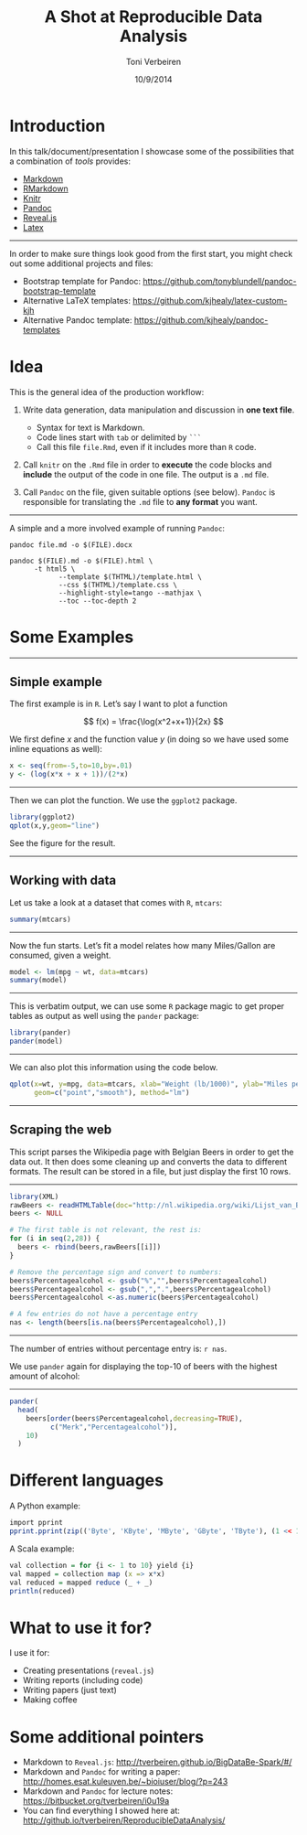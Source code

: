 % A Shot at Reproducible Data Analysis
% Toni Verbeiren
% 10/9/2014

# Introduction

In this talk/document/presentation I showcase some of the possibilities that a combination of _tools_ provides:

* [Markdown](http://daringfireball.net/projects/markdown/)
* [RMarkdown](http://rmarkdown.rstudio.com/)
* [Knitr](http://yihui.name/knitr/)
* [Pandoc](http://johnmacfarlane.net/pandoc/)
* [Reveal.js](http://lab.hakim.se/reveal-js/#/)
* [Latex](http://www.latex-project.org/)

- - -

In order to make sure things look good from the first start, you might check out some additional projects and files:

* Bootstrap template for Pandoc: <https://github.com/tonyblundell/pandoc-bootstrap-template>
* Alternative LaTeX templates: <https://github.com/kjhealy/latex-custom-kjh>
* Alternative Pandoc template: <https://github.com/kjhealy/pandoc-templates>


# Idea

This is the general idea of the production workflow:

1. Write data generation, data manipulation and discussion in **one text file**.
    * Syntax for text is Markdown.
    * Code lines start with `tab` or delimited by `` ``` ``
    * Call this file `file.Rmd`, even if it includes more than `R` code.

2. Call `knitr` on the `.Rmd` file in order to **execute** the code blocks and **include** the output of the code in one file. The output is a `.md` file.

3. Call `Pandoc` on the file, given suitable options (see below). `Pandoc` is responsible for translating the `.md` file to **any format** you want. 

- - -

A simple and a more involved example of running `Pandoc`:

```shell
pandoc file.md -o $(FILE).docx

pandoc $(FILE).md -o $(FILE).html \
      -t html5 \
			--template $(THTML)/template.html \
			--css $(THTML)/template.css \
			--highlight-style=tango --mathjax \
			--toc --toc-depth 2
```

# Some Examples

- - -

## Simple example

The first example is in `R`. Let's say I want to plot a function

$$ f(x) = \frac{\log(x^2+x+1)}{2x} $$

We first define $x$ and the function value $y$ (in doing so we have used some inline equations as well):

```r
x <- seq(from=-5,to=10,by=.01)
y <- (log(x*x + x + 1))/(2*x)
```

- - -

Then we can plot the function. We use the `ggplot2` package.

```r
library(ggplot2)
qplot(x,y,geom="line")
```

See the figure for the result.

- - -

## Working with data

Let us take a look at a dataset that comes with `R`, `mtcars`:

```r
summary(mtcars)
```

- - -

Now the fun starts. Let's fit a model relates how many Miles/Gallon are consumed, given a weight.

```r
model <- lm(mpg ~ wt, data=mtcars)
summary(model)
```

- - -

This is verbatim output, we can use some `R` package magic to get proper tables as output as well using the `pander` package:

```r
library(pander)
pander(model)
```

- - -

We can also plot this information using the code below.

```r
qplot(x=wt, y=mpg, data=mtcars, xlab="Weight (lb/1000)", ylab="Miles per Gallon",
      geom=c("point","smooth"), method="lm")
```

- - -

## Scraping the web

This script parses the Wikipedia page with Belgian Beers in order to get the data out.
It then does some cleaning up and converts the data to different formats.
The result can be stored  in a file, but just display the first 10 rows.

- - -

```r
library(XML)
rawBeers <- readHTMLTable(doc="http://nl.wikipedia.org/wiki/Lijst_van_Belgische_bieren")
beers <- NULL

# The first table is not relevant, the rest is:
for (i in seq(2,28)) {
  beers <- rbind(beers,rawBeers[[i]])
}

# Remove the percentage sign and convert to numbers:
beers$Percentagealcohol <- gsub("%","",beers$Percentagealcohol)
beers$Percentagealcohol <- gsub(",",".",beers$Percentagealcohol)
beers$Percentagealcohol <-as.numeric(beers$Percentagealcohol)

# A few entries do not have a percentage entry
nas <- length(beers[is.na(beers$Percentagealcohol),])
```

- - -

The number of entries without percentage entry is: `r nas`.

We use `pander` again for displaying the top-10 of beers with the highest amount of alcohol:

- - -

```r
pander(
  head(
    beers[order(beers$Percentagealcohol,decreasing=TRUE),
          c("Merk","Percentagealcohol")],
    10)
  )
```


# Different languages

A Python example:

```r
import pprint
pprint.pprint(zip(('Byte', 'KByte', 'MByte', 'GByte', 'TByte'), (1 << 10*i for i in xrange(5))))
```

A Scala example:

```r
val collection = for {i <- 1 to 10} yield {i}
val mapped = collection map (x => x*x)
val reduced = mapped reduce (_ + _)
println(reduced)
```


# What to use it for?

I use it for:

* Creating presentations (`reveal.js`)
* Writing reports (including code)
* Writing papers (just text)
* Making coffee


# Some additional pointers

* Markdown to `Reveal.js`: <http://tverbeiren.github.io/BigDataBe-Spark/#/>
* Markdown and `Pandoc` for writing a paper: <http://homes.esat.kuleuven.be/~bioiuser/blog/?p=243>
* Markdown and `Pandoc` for lecture notes: <https://bitbucket.org/tverbeiren/i0u19a>
* You can find everything I showed here at: <http://github.io/tverbeiren/ReproducibleDataAnalysis/>



